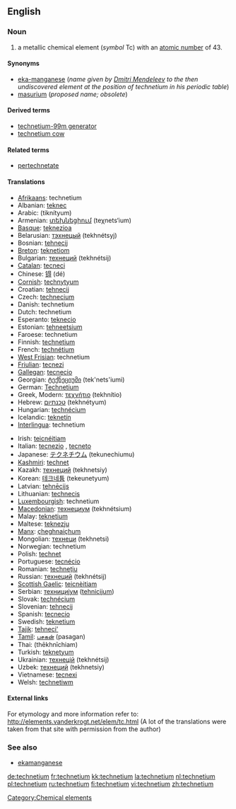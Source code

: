 {{see|Technetium}}
==English==
{{elements|Tc|molybdenum|Mo|ruthenium|Ru}}

===Noun===
{{wikipedia}}
{{en-noun|-}}

# a metallic chemical element (''symbol'' Tc) with an [[atomic number]] of 43.

====Synonyms====
* [[eka-manganese]] (''name given by [[w:Dmitri Mendeleev|Dmitri Mendeleev]] to the then undiscovered element at the position of technetium in his periodic table'')
* [[masurium]] (''proposed name; obsolete'')

====Derived terms====
* [[technetium-99m generator]]
* [[technetium cow]]

====Related terms====
* [[pertechnetate]]

====Translations====
{{top}}
* [[Afrikaans]]: technetium
* Albanian: [[teknec]]
* Arabic: {{Arab|[[تكنيتيوم]]}} (tiknítyum) {{m}}
* Armenian: [[տեխնեցիում]] (teχnets‘ium)
* [[Basque]]: [[teknezioa]]
* Belarusian: [[тэхнецый]] (tekhnétsyj) {{m}}
* Bosnian: [[tehnecij]]
* [[Breton]]: [[teknetiom]]
* Bulgarian: [[технеций]] (tekhnétsij) {{m}}
* [[Catalan]]: [[tecneci]]
* Chinese: [[锝]] (dé)
* [[Cornish]]: [[technytyum]]
* Croatian: [[tehnecij]]
* Czech: [[technecium]]
* Danish: technetium
* Dutch: technetium {{n}}
* Esperanto: [[teknecio]]
* Estonian: [[tehneetsium]]
* Faroese: technetium
* Finnish: [[technetium]]
* French: [[technétium]] {{m}}
* [[West Frisian]]: technetium
* [[Friulian]]: [[tecnezi]]
* [[Gallegan]]: [[tecnecio]]
* Georgian: [[ტექნეციუმი]] (tek'nets'iumi)
* German: [[Technetium]] {{n}}
* Greek, Modern: [[τεχνήτιο]] (tekhnítio) {{n}}
* Hebrew: [[טכנתיום]] (tekhnétyum)
* Hungarian: [[technécium]]
* Icelandic: [[teknetín]]
* [[Interlingua]]: technetium
{{mid}}
* Irish: [[teicnéitiam]]
* Italian: [[tecnezio]] {{m}}, [[tecneto]] {{m}}
* Japanese: [[テクネチウム]] (tekunechiumu)
* [[Kashmiri]]: [[technet]]
* Kazakh: [[технеций]] (tekhnetsiy)
* Korean: [[테크네튬]] (tekeunetyum)
* Latvian: [[tehnēcijs]]
* Lithuanian: [[technecis]]
* [[Luxembourgish]]: technetium
* [[Macedonian]]: [[технециум]] (tekhnétsium) {{m}}
* Malay: [[teknetium]]
* Maltese: [[teknezju]]
* [[Manx]]: [[çheghnaiçhum]]
* Mongolian: [[технеци]] (tekhnetsi)
* Norwegian: technetium
* Polish: [[technet]] {{m}}
* Portuguese: [[tecnécio]] {{m}}
* Romanian: [[techneţiu]] {{n}}
* Russian: [[технеций]] (tekhnétsij) {{m}}
* [[Scottish Gaelic]]: [[teicnèitiam]]
* Serbian: [[технициjум]] ([[tehnicijum]]) {{m}}
* Slovak: [[technécium]]
* Slovenian: [[tehnecij]]
* Spanish: [[tecnecio]] {{m}}
* Swedish: [[teknetium]]
* [[Tajik]]: [[tehneci']]
* [[Tamil]]: [[பசகன்]] (pasagan)
* Thai: {{Thai|[[เทคนีเชียม]]}} (thēkhnīchiam)
* Turkish: [[teknetyum]]
* Ukrainian: [[технецiй]] (tekhnétsij) {{m}}
* Uzbek: [[технеций]] (tekhnetsiy)
* Vietnamese: [[tecnexi]]
* Welsh: [[technetiwm]]
{{bottom}}

====External links====
For etymology and more information refer to:
http://elements.vanderkrogt.net/elem/tc.html
(A lot of the translations were taken from that site with permission from the author)

===See also===
* [[ekamanganese]]

[[Category:Chemical elements]]

[[de:technetium]]
[[fr:technetium]]
[[kk:technetium]]
[[la:technetium]]
[[nl:technetium]]
[[pl:technetium]]
[[ru:technetium]]
[[fi:technetium]]
[[vi:technetium]]
[[zh:technetium]]